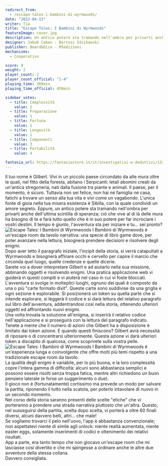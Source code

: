 ```yaml
---
redirect_from:
  - /escape-tales-i-bambini-di-wyrmwoods/
date: "2022-04-13"
writer: Tia
title: "Escape Tales: I Bambini di Wyrmwoods"
featureImage: cover.jpg
description: Un antico potere sta tramando nell'ombra per privarti anche dell'ultima scintilla di speranza
designer: Jakub Caban - Bartosz Idzikowski
publisher: Board&Dice - MSedizioni
mechanisms:
  - Cooperativo

score: 8
weight: 2
player_count: 2
player_count_official: "1-4"
playing_time: 360min
playing_time_official: 450min

sidebar_votes:
  - title: Complessità
    value: 2
  - title: Preparazione
    value: 1
  - title: Fortuna
    value: 1
  - title: Longevità
    value: 1
  - title: Componenti
    value: 3
  - title: Portabilità
    value: 4

fantasia_url: https://fantasiastore.it/it/investigativi-e-deduttivi/13299-escape-tales-i-bambini-di-wyrmwoods.html
---
```


<Setting>
  Il tuo nome è Gilbert. Vivi in un piccolo paese circondato da alte mura oltre
  le quali, nel fitto della foresta, abitano i Serpicanti: letali abomini creati
  da un'antica stregoneria, nati dalla fusione tra piante e animali. Il paese,
  per il momento, è sicuro. Tuttavia non sei felice, non hai né famiglia né
  casa, fatichi a trovare un senso alla tua vita e vivi come un vagabondo.
  L'unica fonte di gioia nella tua misera esistenza è Sibilla, con la quale
  condividi un amore segreto. Eppure, un antico potere sta tramando nell'ombra
  per privarti anche dell'ultima scintilla di speranza; ciò che vive al di là
  delle mura ha bisogno di te e farà tutto quello che è in suo potere per far
  incrociare i vostri destini. Il tempo è giunto, l'avventura sta per iniziare e
  tu… sei pronto?
</Setting>

<Spotify playlistId="06Gh1LqdIfG1HMHKa44B7k" />

<img src="./game1.jpg" alt="Escape Tales: I Bambini di Wyrmwoods" />

<Rules>
  I Bambini di Wyrmwoods è un'escape room da tavolo narrativa: una specie di
  libro game dove, per poter avanzare nella lettura, bisognerà prendere
  decisioni e risolvere degli enigmi.
  <br />
  Dopo aver letto il paragrafo iniziale, l'incipit della storia, si verrà
  catapultati a Wyrmwoods e bisognerà affinare occhi e cervello per capire il
  marcio che circonda quel luogo, quelle credenze e quelle dicerie.
  <br />
  Sarete voi a dover interpretare Gilbert e ad aiutarlo nella sua missione,
  abbinando oggetti e risolvendo enigmi. Una pratica applicazione web vi guiderà
  in questi compiti e vi aiuterà nel caso in cui vi foste bloccati.
  <br />
  L'avventura si svolge in molteplici luoghi, ognuno dei quali è composto da una
  o più "carte formato dixit". Queste carte sono suddivise da una griglia e ogni
  sezione è esplorabile. Si posizionerà un token su quella parte che si intende
  esplorare, si leggerà il codice e si darà lettura del relativo paragrafo sul
  libro dell'avventura, addentrandosi così nella storia, ottenendo ulteriori
  oggetti ed affrontando nuovi enigmi.
  <br />
  Una volta trovata la soluzione all'enigma, si inserirà il relativo codice
  nell'applicazione e si proseguirà con la lettura del paragrafo indicato.
  <br />
  Tenete a mente che il numero di azioni che Gilbert ha a disposizione è
  limitato dai token azione. E quando questi finiscono? Gilbert avrà necessità
  di riposare o di concentrarsi ulteriormente. Questa azione vi darà ulteriori
  token a discapito di qualcosa, come scoprirete sulla vostra pelle.
</Rules>

<img src="./game2.jpg" alt="Escape Tales: I Bambini di Wyrmwoods" />

<Feedback>
  I Bambini di Wyrmwoods è un'esperienza lunga e coinvolgente che offre molti
  più temi rispetto a una tradizionale escape room da tavolo.
  <br />
  La qualità degli enigmi è variabile, per lo più buona, e la loro complessità
  copre l'intera gamma di difficoltà: alcuni sono abbastanza semplici e possono
  essere risolti senza troppa fatica, mentre altri richiedono un buon pensiero
  laterale (e forse un suggerimento o due).
  <br />
  Il gioco non è (fortunatamente) cortissimo ma prevede un modo per salvare la
  partita, riponendo il tutto nella scatola, per poterlo intavolare di nuovo in
  un secondo momento.
  <br />
  Nel corso della storia saranno presenti delle scelte "etiche" che vi
  porteranno a prendere una strada narrativa piuttosto che un'altra. Questo, nel
  susseguirsi della partita, scelta dopo scelta, vi porterà a oltre 60 finali
  diversi, alcuni davvero belli, altri... che male!
  <br />
  Se vogliamo trovarci il pelo nell'uovo, l'app è abbastanza convenzionale; non
  aspettatevi niente di simile agli unlock: niente realtà aumentata, niente
  easter eggs, solamente inserimenti di codici e ottenimento dei relativi
  risultati.
  <br />
  App a parte, era tanto tempo che non giocavo un'escape room che mi lasciasse
  così divertito e che mi spingesse a ordinare anche le altre due avventure
  della stessa collana.
  <br />
  Davvero consigliata.
</Feedback>

<Instagram id="CcSdGWujXtZ" />

